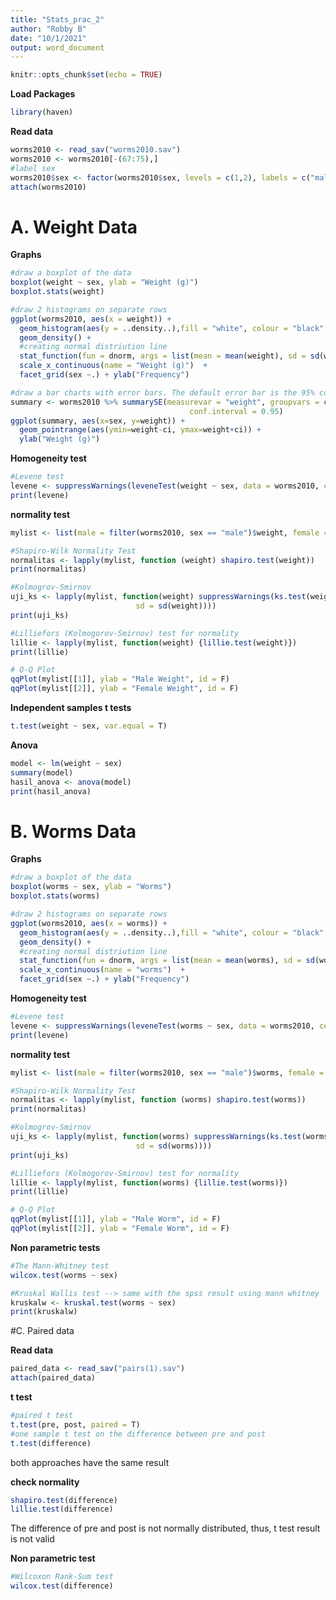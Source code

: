 ```yaml
---
title: "Stats_prac_2"
author: "Robby B"
date: "10/1/2021"
output: word_document
---
```


```r
knitr::opts_chunk$set(echo = TRUE)
```

**Load Packages**
```r
library(haven)

```

**Read data**
```r
worms2010 <- read_sav("worms2010.sav")
worms2010 <- worms2010[-(67:75),]
#label sex
worms2010$sex <- factor(worms2010$sex, levels = c(1,2), labels = c("male", "female"))
attach(worms2010)
```

# A. Weight Data

**Graphs**
```r
#draw a boxplot of the data
boxplot(weight ~ sex, ylab = "Weight (g)")
boxplot.stats(weight)

#draw 2 histograms on separate rows
ggplot(worms2010, aes(x = weight)) +
  geom_histogram(aes(y = ..density..),fill = "white", colour = "black", bins = 20)+ 
  geom_density() +
  #creating normal distriution line
  stat_function(fun = dnorm, args = list(mean = mean(weight), sd = sd(weight)), colour = "red") +
  scale_x_continuous(name = "Weight (g)")  + 
  facet_grid(sex ~.) + ylab("Frequency")

#draw a bar charts with error bars. The default error bar is the 95% confidence interval
summary <- worms2010 %>% summarySE(measurevar = "weight", groupvars = c("sex"), 
                                        conf.interval = 0.95)
ggplot(summary, aes(x=sex, y=weight)) + 
  geom_pointrange(aes(ymin=weight-ci, ymax=weight+ci)) + 
  ylab("Weight (g)")

```

**Homogeneity test**
```r
#Levene test
levene <- suppressWarnings(leveneTest(weight ~ sex, data = worms2010, center = "mean"))
print(levene)
```

**normality test**
```r
mylist <- list(male = filter(worms2010, sex == "male")$weight, female = filter(worms2010, sex == "female")$weight)

#Shapiro-Wilk Normality Test
normalitas <- lapply(mylist, function (weight) shapiro.test(weight))
print(normalitas)

#Kolmogrov-Smirnov
uji_ks <- lapply(mylist, function(weight) suppressWarnings(ks.test(weight,"pnorm",mean = mean(weight), 
                            sd = sd(weight))))
print(uji_ks)

#Lilliefors (Kolmogorov-Smirnov) test for normality
lillie <- lapply(mylist, function(weight) {lillie.test(weight)})
print(lillie)

# Q-Q Plot
qqPlot(mylist[[1]], ylab = "Male Weight", id = F)
qqPlot(mylist[[2]], ylab = "Female Weight", id = F)

```

**Independent samples t tests**
```r
t.test(weight ~ sex, var.equal = T)
```

**Anova**
```r
model <- lm(weight ~ sex)
summary(model)
hasil_anova <- anova(model)
print(hasil_anova)
```

# B. Worms Data
**Graphs**
```r
#draw a boxplot of the data
boxplot(worms ~ sex, ylab = "Worms")
boxplot.stats(worms)

#draw 2 histograms on separate rows
ggplot(worms2010, aes(x = worms)) +
  geom_histogram(aes(y = ..density..),fill = "white", colour = "black", bins = 20)+ 
  geom_density() +
  #creating normal distriution line
  stat_function(fun = dnorm, args = list(mean = mean(worms), sd = sd(worms)), colour = "red") +
  scale_x_continuous(name = "worms")  + 
  facet_grid(sex ~.) + ylab("Frequency")

```

**Homogeneity test**
```r
#Levene test
levene <- suppressWarnings(leveneTest(worms ~ sex, data = worms2010, center = "mean"))
print(levene)
```

**normality test**
```r
mylist <- list(male = filter(worms2010, sex == "male")$worms, female = filter(worms2010, sex == "female")$worms)

#Shapiro-Wilk Normality Test
normalitas <- lapply(mylist, function (worms) shapiro.test(worms))
print(normalitas)

#Kolmogrov-Smirnov
uji_ks <- lapply(mylist, function(worms) suppressWarnings(ks.test(worms,"pnorm",mean = mean(worms), 
                            sd = sd(worms))))
print(uji_ks)

#Lilliefors (Kolmogorov-Smirnov) test for normality
lillie <- lapply(mylist, function(worms) {lillie.test(worms)})
print(lillie)

# Q-Q Plot
qqPlot(mylist[[1]], ylab = "Male Worm", id = F)
qqPlot(mylist[[2]], ylab = "Female Worm", id = F)

```

**Non parametric tests**
```r
#The Mann-Whitney test
wilcox.test(worms ~ sex)

#Kruskal Wallis test --> same with the spss result using mann whitney
kruskalw <- kruskal.test(worms ~ sex)
print(kruskalw)
```

#C. Paired data

**Read data**
```r
paired_data <- read_sav("pairs(1).sav")
attach(paired_data)
```

**t test**
```r
#paired t test
t.test(pre, post, paired = T)
#one sample t test on the difference between pre and post
t.test(difference)
```
both approaches have the same result

**check normality**
```r
shapiro.test(difference)
lillie.test(difference)
```
The difference of pre and post is not normally distributed, thus, t test result is not valid

**Non parametric test**
```r
#Wilcoxon Rank-Sum test 
wilcox.test(difference)
```
